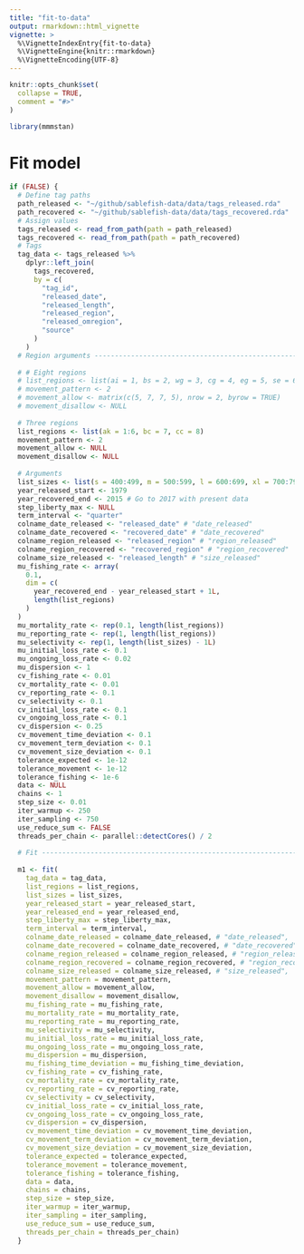 ```yaml
---
title: "fit-to-data"
output: rmarkdown::html_vignette
vignette: >
  %\VignetteIndexEntry{fit-to-data}
  %\VignetteEngine{knitr::rmarkdown}
  %\VignetteEncoding{UTF-8}
---
```


```r
knitr::opts_chunk$set(
  collapse = TRUE,
  comment = "#>"
)
```

```r
library(mmmstan)
```

# Fit model
```r

if (FALSE) {
  # Define tag paths
  path_released <- "~/github/sablefish-data/data/tags_released.rda"
  path_recovered <- "~/github/sablefish-data/data/tags_recovered.rda"
  # Assign values
  tags_released <- read_from_path(path = path_released)
  tags_recovered <- read_from_path(path = path_recovered)
  # Tags
  tag_data <- tags_released %>%
    dplyr::left_join(
      tags_recovered,
      by = c(
        "tag_id", 
        "released_date", 
        "released_length", 
        "released_region", 
        "released_omregion", 
        "source"
      )
    )
  # Region arguments -----------------------------------------------------------
  
  # # Eight regions
  # list_regions <- list(ai = 1, bs = 2, wg = 3, cg = 4, eg = 5, se = 6, bc = 7, cc = 8)
  # movement_pattern <- 2
  # movement_allow <- matrix(c(5, 7, 7, 5), nrow = 2, byrow = TRUE)
  # movement_disallow <- NULL
  
  # Three regions
  list_regions <- list(ak = 1:6, bc = 7, cc = 8)
  movement_pattern <- 2
  movement_allow <- NULL
  movement_disallow <- NULL
  
  # Arguments
  list_sizes <- list(s = 400:499, m = 500:599, l = 600:699, xl = 700:799)
  year_released_start <- 1979
  year_recovered_end <- 2015 # Go to 2017 with present data
  step_liberty_max <- NULL
  term_interval <- "quarter"
  colname_date_released <- "released_date" # "date_released"
  colname_date_recovered <- "recovered_date" # "date_recovered"
  colname_region_released <- "released_region" # "region_released"
  colname_region_recovered <- "recovered_region" # "region_recovered"
  colname_size_released <- "released_length" # "size_released"
  mu_fishing_rate <- array(
    0.1, 
    dim = c(
      year_recovered_end - year_released_start + 1L,
      length(list_regions)
    ) 
  )
  mu_mortality_rate <- rep(0.1, length(list_regions))
  mu_reporting_rate <- rep(1, length(list_regions))
  mu_selectivity <- rep(1, length(list_sizes) - 1L)
  mu_initial_loss_rate <- 0.1
  mu_ongoing_loss_rate <- 0.02
  mu_dispersion <- 1
  cv_fishing_rate <- 0.01
  cv_mortality_rate <- 0.01
  cv_reporting_rate <- 0.1
  cv_selectivity <- 0.1
  cv_initial_loss_rate <- 0.1
  cv_ongoing_loss_rate <- 0.1
  cv_dispersion <- 0.25
  cv_movement_time_deviation <- 0.1
  cv_movement_term_deviation <- 0.1
  cv_movement_size_deviation <- 0.1
  tolerance_expected <- 1e-12
  tolerance_movement <- 1e-12
  tolerance_fishing <- 1e-6
  data <- NULL
  chains <- 1
  step_size <- 0.01
  iter_warmup <- 250
  iter_sampling <- 750
  use_reduce_sum <- FALSE
  threads_per_chain <- parallel::detectCores() / 2  
  
  # Fit ------------------------------------------------------------------------
  
  m1 <- fit(
    tag_data = tag_data,
    list_regions = list_regions,
    list_sizes = list_sizes,
    year_released_start = year_released_start,
    year_released_end = year_released_end,
    step_liberty_max = step_liberty_max,
    term_interval = term_interval,
    colname_date_released = colname_date_released, # "date_released",
    colname_date_recovered = colname_date_recovered, # "date_recovered",
    colname_region_released = colname_region_released, # "region_released",
    colname_region_recovered = colname_region_recovered, # "region_recovered",
    colname_size_released = colname_size_released, # "size_released",
    movement_pattern = movement_pattern,
    movement_allow = movement_allow,
    movement_disallow = movement_disallow,
    mu_fishing_rate = mu_fishing_rate,
    mu_mortality_rate = mu_mortality_rate,
    mu_reporting_rate = mu_reporting_rate,
    mu_selectivity = mu_selectivity,
    mu_initial_loss_rate = mu_initial_loss_rate,
    mu_ongoing_loss_rate = mu_ongoing_loss_rate,
    mu_dispersion = mu_dispersion,
    mu_fishing_time_deviation = mu_fishing_time_deviation,
    cv_fishing_rate = cv_fishing_rate,
    cv_mortality_rate = cv_mortality_rate,
    cv_reporting_rate = cv_reporting_rate,
    cv_selectivity = cv_selectivity,
    cv_initial_loss_rate = cv_initial_loss_rate,
    cv_ongoing_loss_rate = cv_ongoing_loss_rate,
    cv_dispersion = cv_dispersion,
    cv_movement_time_deviation = cv_movement_time_deviation,
    cv_movement_term_deviation = cv_movement_term_deviation,
    cv_movement_size_deviation = cv_movement_size_deviation,
    tolerance_expected = tolerance_expected,
    tolerance_movement = tolerance_movement,
    tolerance_fishing = tolerance_fishing,
    data = data,
    chains = chains,
    step_size = step_size,
    iter_warmup = iter_warmup,
    iter_sampling = iter_sampling,
    use_reduce_sum = use_reduce_sum,
    threads_per_chain = threads_per_chain)
  }

```
